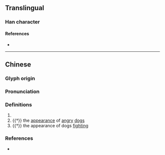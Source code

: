 {{character info/new}}
==Translingual==

===Han character===
{{Han char|rn=94|rad=犬|as=05|sn=8|four=41291|canj=KHMMF|ids=⿰犭示}}

====References====
* {{Han ref|kx=0708.170|dkj=20321|dj=1121.020|hdz=21338.080|uh=72CB|ud=29387|bh=CD5D|bd=52573}}

----

==Chinese==
{{zh-forms}}

===Glyph origin===
{{Han etym}}

===Pronunciation===
{{zh-pron
|m=yí,quán,chí
|c=ngan4,ji4
|mc=y
|oc=y
|cat=n
}}

===Definitions===
{{zh-hanzi}}

# {{zh-used|狋觺||狋氏}}
# {{†}} the [[appearance]] of [[angry]] [[dog]]s
# {{†}} the appearance of dogs [[fight]]ing

===References===
* {{R:yue:mfccd}}